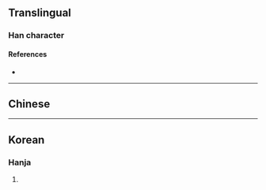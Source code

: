 {{character info/new}}
==Translingual==

===Han character===
{{Han char|rn=85|rad=水|as=09|sn=12|four=|canj=EYCU|ids=⿰氵兗}}

====References====
* {{Han ref|kx=0635.130|dkj=17791|dj=1042.090|hdz=31684.030|uh=6E37|ud=28215}}

----

==Chinese==
{{zh-see|沇|v}}

----

==Korean==

===Hanja===
{{ko-hanja|hangeul=연|eumhun=|rv=yeon|mr=yŏn|y=yen}}

# {{defn|lang=ko|sort=水09}}